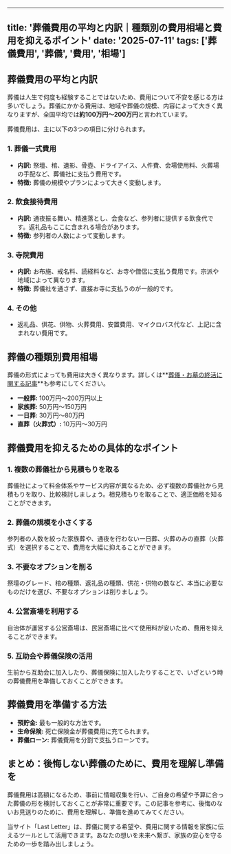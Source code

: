 
---
title: '葬儀費用の平均と内訳｜種類別の費用相場と費用を抑えるポイント'
date: '2025-07-11'
tags: ['葬儀費用', '葬儀', '費用', '相場']
---

## 葬儀費用の平均と内訳

葬儀は人生で何度も経験することではないため、費用について不安を感じる方は多いでしょう。葬儀にかかる費用は、地域や葬儀の規模、内容によって大きく異なりますが、全国平均では**約100万円〜200万円**と言われています。

葬儀費用は、主に以下の3つの項目に分けられます。

### 1. 葬儀一式費用

*   **内訳:** 祭壇、棺、遺影、骨壺、ドライアイス、人件費、会場使用料、火葬場の手配など、葬儀社に支払う費用です。
*   **特徴:** 葬儀の規模やプランによって大きく変動します。

### 2. 飲食接待費用

*   **内訳:** 通夜振る舞い、精進落とし、会食など、参列者に提供する飲食代です。返礼品もここに含まれる場合があります。
*   **特徴:** 参列者の人数によって変動します。

### 3. 寺院費用

*   **内訳:** お布施、戒名料、読経料など、お寺や僧侶に支払う費用です。宗派や地域によって異なります。
*   **特徴:** 葬儀社を通さず、直接お寺に支払うのが一般的です。

### 4. その他

*   返礼品、供花、供物、火葬費用、安置費用、マイクロバス代など、上記に含まれない費用です。

## 葬儀の種類別費用相場

葬儀の形式によっても費用は大きく異なります。詳しくは**[葬儀・お墓の終活に関する記事](/articles/funeral-grave-end-of-life-planning)**も参考にしてください。

*   **一般葬:** 100万円〜200万円以上
*   **家族葬:** 50万円〜150万円
*   **一日葬:** 30万円〜80万円
*   **直葬（火葬式）:** 10万円〜30万円

## 葬儀費用を抑えるための具体的なポイント

### 1. 複数の葬儀社から見積もりを取る

葬儀社によって料金体系やサービス内容が異なるため、必ず複数の葬儀社から見積もりを取り、比較検討しましょう。相見積もりを取ることで、適正価格を知ることができます。

### 2. 葬儀の規模を小さくする

参列者の人数を絞った家族葬や、通夜を行わない一日葬、火葬のみの直葬（火葬式）を選択することで、費用を大幅に抑えることができます。

### 3. 不要なオプションを削る

祭壇のグレード、棺の種類、返礼品の種類、供花・供物の数など、本当に必要なものだけを選び、不要なオプションは削りましょう。

### 4. 公営斎場を利用する

自治体が運営する公営斎場は、民営斎場に比べて使用料が安いため、費用を抑えることができます。

### 5. 互助会や葬儀保険の活用

生前から互助会に加入したり、葬儀保険に加入したりすることで、いざという時の葬儀費用を準備しておくことができます。

## 葬儀費用を準備する方法

*   **預貯金:** 最も一般的な方法です。
*   **生命保険:** 死亡保険金が葬儀費用に充てられます。
*   **葬儀ローン:** 葬儀費用を分割で支払うローンです。

## まとめ：後悔しない葬儀のために、費用を理解し準備を

葬儀費用は高額になるため、事前に情報収集を行い、ご自身の希望や予算に合った葬儀の形を検討しておくことが非常に重要です。この記事を参考に、後悔のないお見送りのために、費用を理解し、準備を進めてみてください。

当サイト「Last Letter」は、葬儀に関する希望や、費用に関する情報を家族に伝えるツールとして活用できます。あなたの想いを未来へ繋ぎ、家族の安心を守るための一歩を踏み出しましょう。
